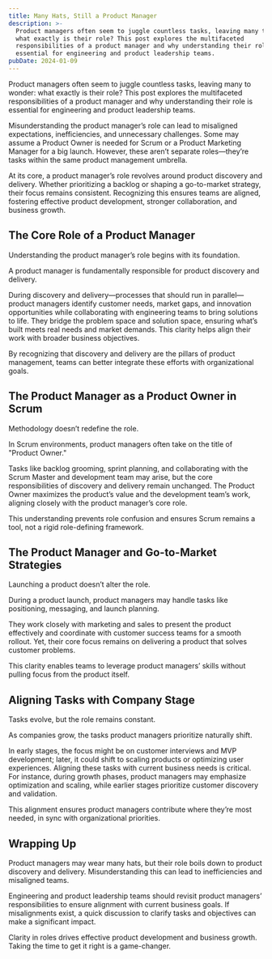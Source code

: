 ```yaml
---
title: Many Hats, Still a Product Manager
description: >-
  Product managers often seem to juggle countless tasks, leaving many to wonder:
  what exactly is their role? This post explores the multifaceted
  responsibilities of a product manager and why understanding their role is
  essential for engineering and product leadership teams.
pubDate: 2024-01-09
---
```

Product managers often seem to juggle countless tasks, leaving many to wonder: what exactly is their role? This post explores the multifaceted responsibilities of a product manager and why understanding their role is essential for engineering and product leadership teams.

Misunderstanding the product manager’s role can lead to misaligned expectations, inefficiencies, and unnecessary challenges. Some may assume a Product Owner is needed for Scrum or a Product Marketing Manager for a big launch. However, these aren’t separate roles—they’re tasks within the same product management umbrella.

At its core, a product manager’s role revolves around product discovery and delivery. Whether prioritizing a backlog or shaping a go-to-market strategy, their focus remains consistent. Recognizing this ensures teams are aligned, fostering effective product development, stronger collaboration, and business growth.

## The Core Role of a Product Manager

Understanding the product manager’s role begins with its foundation.

A product manager is fundamentally responsible for product discovery and delivery.

During discovery and delivery—processes that should run in parallel—product managers identify customer needs, market gaps, and innovation opportunities while collaborating with engineering teams to bring solutions to life. They bridge the problem space and solution space, ensuring what’s built meets real needs and market demands. This clarity helps align their work with broader business objectives.

By recognizing that discovery and delivery are the pillars of product management, teams can better integrate these efforts with organizational goals.

## The Product Manager as a Product Owner in Scrum

Methodology doesn’t redefine the role.

In Scrum environments, product managers often take on the title of "Product Owner."

Tasks like backlog grooming, sprint planning, and collaborating with the Scrum Master and development team may arise, but the core responsibilities of discovery and delivery remain unchanged. The Product Owner maximizes the product’s value and the development team’s work, aligning closely with the product manager’s core role.

This understanding prevents role confusion and ensures Scrum remains a tool, not a rigid role-defining framework.

## The Product Manager and Go-to-Market Strategies

Launching a product doesn’t alter the role.

During a product launch, product managers may handle tasks like positioning, messaging, and launch planning.

They work closely with marketing and sales to present the product effectively and coordinate with customer success teams for a smooth rollout. Yet, their core focus remains on delivering a product that solves customer problems.

This clarity enables teams to leverage product managers’ skills without pulling focus from the product itself.

## Aligning Tasks with Company Stage

Tasks evolve, but the role remains constant.

As companies grow, the tasks product managers prioritize naturally shift.

In early stages, the focus might be on customer interviews and MVP development; later, it could shift to scaling products or optimizing user experiences. Aligning these tasks with current business needs is critical. For instance, during growth phases, product managers may emphasize optimization and scaling, while earlier stages prioritize customer discovery and validation.

This alignment ensures product managers contribute where they’re most needed, in sync with organizational priorities.

## Wrapping Up

Product managers may wear many hats, but their role boils down to product discovery and delivery. Misunderstanding this can lead to inefficiencies and misaligned teams.

Engineering and product leadership teams should revisit product managers’ responsibilities to ensure alignment with current business goals. If misalignments exist, a quick discussion to clarify tasks and objectives can make a significant impact.

Clarity in roles drives effective product development and business growth. Taking the time to get it right is a game-changer.
